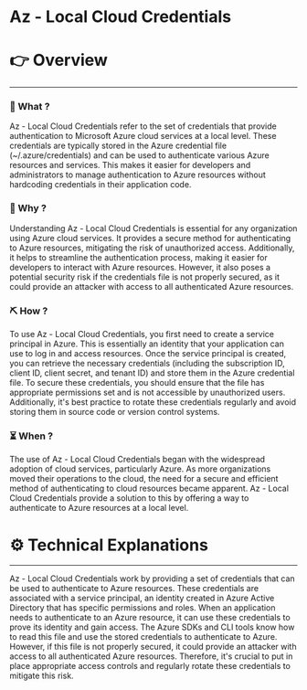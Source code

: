 # Az - Local Cloud Credentials


# 👉 Overview

---

### 👀 What ?

Az - Local Cloud Credentials refer to the set of credentials that provide authentication to Microsoft Azure cloud services at a local level. These credentials are typically stored in the Azure credential file (~/.azure/credentials) and can be used to authenticate various Azure resources and services. This makes it easier for developers and administrators to manage authentication to Azure resources without hardcoding credentials in their application code.


### 🧐 Why ?

Understanding Az - Local Cloud Credentials is essential for any organization using Azure cloud services. It provides a secure method for authenticating to Azure resources, mitigating the risk of unauthorized access. Additionally, it helps to streamline the authentication process, making it easier for developers to interact with Azure resources. However, it also poses a potential security risk if the credentials file is not properly secured, as it could provide an attacker with access to all authenticated Azure resources.


### ⛏️ How ?

To use Az - Local Cloud Credentials, you first need to create a service principal in Azure. This is essentially an identity that your application can use to log in and access resources. Once the service principal is created, you can retrieve the necessary credentials (including the subscription ID, client ID, client secret, and tenant ID) and store them in the Azure credential file. To secure these credentials, you should ensure that the file has appropriate permissions set and is not accessible by unauthorized users. Additionally, it's best practice to rotate these credentials regularly and avoid storing them in source code or version control systems.


### ⏳ When ?

The use of Az - Local Cloud Credentials began with the widespread adoption of cloud services, particularly Azure. As more organizations moved their operations to the cloud, the need for a secure and efficient method of authenticating to cloud resources became apparent. Az - Local Cloud Credentials provide a solution to this by offering a way to authenticate to Azure resources at a local level.


# ⚙️ Technical Explanations

---

Az - Local Cloud Credentials work by providing a set of credentials that can be used to authenticate to Azure resources. These credentials are associated with a service principal, an identity created in Azure Active Directory that has specific permissions and roles. When an application needs to authenticate to an Azure resource, it can use these credentials to prove its identity and gain access. The Azure SDKs and CLI tools know how to read this file and use the stored credentials to authenticate to Azure. However, if this file is not properly secured, it could provide an attacker with access to all authenticated Azure resources. Therefore, it's crucial to put in place appropriate access controls and regularly rotate these credentials to mitigate this risk.
